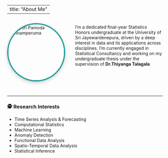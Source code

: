 
---
title: "About Me"
---

<div style="display: flex; align-items: flex-start; gap: 2rem; flex-wrap: wrap; margin-bottom: 2rem;">

  <img src="photo.jpg" alt="Sayuri Pamoda Ponnamperuma" style="width: 180px; height: 180px; object-fit: cover; border-radius: 50%; border: 4px solid #249d9f; box-shadow: 0 4px 12px rgba(0,0,0,0.2);">

  <div style="flex: 1; min-width: 250px;">
    
  <p style="font-size: 1.1rem; line-height: 1.6;">
    I’m a dedicated final-year Statistics Honors undergraduate at the University of Sri Jayewardenepura, driven by a deep interest in data and its applications across disciplines. I'm currently engaged in Statistical Consultancy and working on my undergraduate thesis under the supervision of <strong>Dr.Thiyanga Talagala</strong>
  

  </div>

</div>

---

### 🕵️ Research Interests

- Time Series Analysis & Forecasting  
- Computational Statistics  
- Machine Learning  
- Anomaly Detection  
- Functional Data Analysis
- Spatio-Temporal Data Analysis
- Statistical Inference
  

</div>
